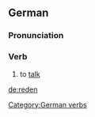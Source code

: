 ==German==
===Pronunciation===
{{IPA|[ˈʁeːdn&#809;]}}

===Verb===
#to [[talk]]

[[Category:German verbs]]

[[de:reden]]
